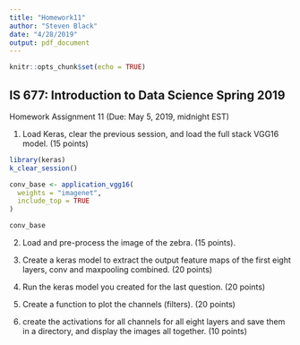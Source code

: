 ```yaml
---
title: "Homework11"
author: "Steven Black"
date: "4/28/2019"
output: pdf_document
---
```


```r
knitr::opts_chunk$set(echo = TRUE)
```

## IS 677: Introduction to Data Science Spring 2019 
Homework Assignment 11 (Due: May 5, 2019, midnight EST) 
 

1.	Load Keras, clear the previous session, and load the full stack VGG16 model. (15 points)
```r
library(keras)
k_clear_session()

conv_base <- application_vgg16(  
  weights = "imagenet",  
  include_top = TRUE
)

conv_base
```


2.	Load and pre-process the image of the zebra. (15 points).


3.	Create a keras model to extract the output feature maps of the first eight layers, conv and maxpooling combined. (20 points)


4.	Run the keras model you created for the last question. (20 points)


5.	Create a function to plot the channels (filters). (20 points)

6.	create the activations for all channels for all eight layers and save them in a directory, and display the images all together. (10 points)


